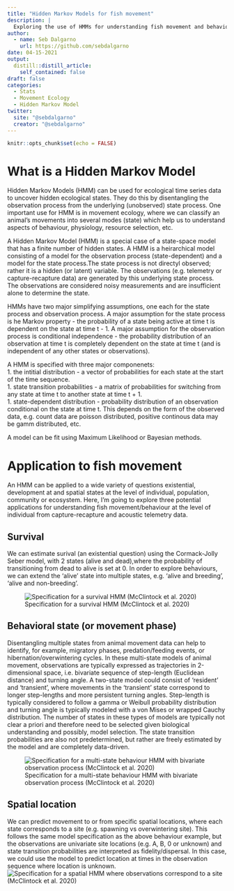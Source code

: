 ```yaml
---
title: "Hidden Markov Models for fish movement"
description: |
  Exploring the use of HMMs for understanding fish movement and behaviour from capture-recapture and acoustic telemetry data. 
author:
  - name: Seb Dalgarno
    url: https://github.com/sebdalgarno
date: 04-15-2021
output:
  distill::distill_article:
    self_contained: false
draft: false
categories:
  - Stats
  - Movement Ecology
  - Hidden Markov Model
twitter:
  site: "@sebdalgarno"
  creator: "@sebdalgarno"
---
```



```r
knitr::opts_chunk$set(echo = FALSE)
```

# What is a Hidden Markov Model
Hidden Markov Models (HMM) can be used for ecological time series data to uncover hidden ecological states. They do this by disentangling the observation process from the underlying (unobserved) state process. One important use for HMM is in movement ecology, where we can classify an animal's movements into several modes (state) which help us to understand aspects of behaviour, physiology, resource selection, etc. 

A Hidden Markov Model (HMM) is a special case of a state-space model that has a finite number of hidden states. A HMM is a heirarchical model consisting of a model for the observation process (state-dependent) and a model for the state process.The state process is not directyl observed; rather it is a hidden (or latent) variable. The observations (e.g. telemetry or capture-recapture data) are generated by this underlying state process. The observations are considered noisy measurements and are insufficient alone to determine the state. 

HMMs have two major simplifying assumptions, one each for the state process and observation process. A major assumption for the state process is he Markov property - the probability of a state being active at time t is dependent on the state at time t - 1. A major assumption for the observation process is conditional independence - the probability distribution of an observation at time t is completely dependent on the state at time t (and is independent of any other states or observations). 

A HMM is specified with three major componenets:  
1. the intitial distribution - a vector of probabilities for each state at the start of the time sequence.  
1. state transition probabilities - a matrix of probabilities for switching from any state at time t to another state at time t + 1.  
1. state-dependent distribution - probability distribution of an observation conditional on the state at time t. This depends on the form of the observed data, e.g. count data are poisson distributed, positive continous data may be gamm distributed, etc. 

A model can be fit using Maximum Likelihood or Bayesian methods. 

# Application to fish movement

An HMM can be applied to a wide variety of questions existential, development at and spatial states at the level of individual, population, community or ecosystem. Here, I'm going to explore three potential applications for understanding fish movement/behaviour at the level of individual from capture-recapture and acoustic telemetry data.

## Survival
We can estimate surival (an existential question) using the Cormack-Jolly Seber model, with 2 states (alive and dead),where the probability of transitioning from dead to alive is set at 0. In order to explore behaviours, we can extend the 'alive' state into multiple states, e.g. 'alive and breeding', 'alive and non-breeding'. 

![Specification for a survival HMM (McClintock et al. 2020)](survival-hmm.png)

## Behavioral state (or movement phase)
Disentangling multiple states from animal movement data can help to identify, for example, migratory phases, predation/feeding events, or hibernation/overwintering cycles. In these multi-state models of animal movement, observations are typically expressed as trajectories in 2-dimensional space, i.e. bivariate sequence of step-length (Euclidean distance) and turning angle. A two-state model could consist of 'resident' and 'transient', where movements in the 'transient' state correspond to longer step-lengths and more persistent turning angles. Step-length is typically considered to follow a gamma or Weibull probability distribution and turning angle is typically modeled with a von Mises or wrapped Cauchy distribution. The number of states in these types of models are typically not clear a priori and therefore need to be selected given biological understanding and possibly, model selection. The state transition probabilities are also not predetermined, but rather are freely estimated by the model and are completely data-driven. 

![Specification for a multi-state behaviour HMM with bivariate observation process (McClintock et al. 2020)](behaviour-hmm.png)

## Spatial location
We can predict movement to or from specific spatial locations, where each state corresponds to a site (e.g. spawning vs overwintering site). This follows the same model specification as the above behaviour example, but the observations are univariate site locations (e.g. A, B, 0 or unknown) and state transition probabilities are interpreted as fidelity/dispersal. In this case, we could use the model to predict location at times in the observation sequence where location is unknown. 
![Specification for a spatial HMM where observations correspond to a site (McClintock et al. 2020)](spatial-hmm.png)


